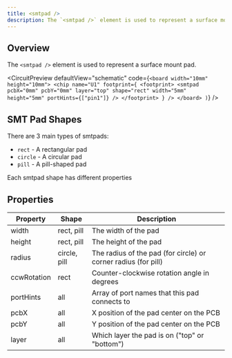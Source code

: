 ```yaml
---
title: <smtpad />
description: The `<smtpad />` element is used to represent a surface mount pad.
---
```


## Overview

The `<smtpad />` element is used to represent a surface mount pad.


<CircuitPreview
  defaultView="schematic"
  code={`
    <board width="10mm" height="10mm">
      <chip name="U1" footprint={
        <footprint>
          <smtpad
            pcbX="0mm"
            pcbY="0mm"
            layer="top"
            shape="rect"
            width="5mm"
            height="5mm"
            portHints={["pin1"]}
          />
        </footprint>
      } />
    </board>
  )
  `}
/>

## SMT Pad Shapes

There are 3 main types of smtpads:

- `rect` - A rectangular pad
- `circle` - A circular pad
- `pill` - A pill-shaped pad

Each smtpad shape has different properties

## Properties

| Property    | Shape        | Description                                                    |
| ----------- | ------------ | -------------------------------------------------------------- |
| width       | rect, pill   | The width of the pad                                           |
| height      | rect, pill   | The height of the pad                                          |
| radius      | circle, pill | The radius of the pad (for circle) or corner radius (for pill) |
| ccwRotation | rect         | Counter-clockwise rotation angle in degrees                    |
| portHints   | all          | Array of port names that this pad connects to                  |
| pcbX        | all          | X position of the pad center on the PCB                        |
| pcbY        | all          | Y position of the pad center on the PCB                        |
| layer       | all          | Which layer the pad is on ("top" or "bottom")                  |
